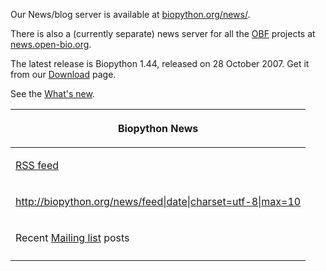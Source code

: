 Our News/blog server is available at [http://biopython.org/news/ biopython.org/news/].

There is also a (currently separate) news server for all the [[obf:OBF|OBF]] projects at [http://news.open-bio.org news.open-bio.org].

The latest release is Biopython 1.44, released on 28 October 2007. Get it from our  [[Download]] page.

See the [http://biopython.open-bio.org/SRC/biopython/NEWS What's new].

{| border="1" width="800px" 
|- style="background-color:#ccccff; text-align:center"
!  Biopython News
|-
| [http://biopython.org/news/feed RSS feed]
|-
| <rss>http://biopython.org/news/feed|date|charset=utf-8|max=10</rss>
|- style="background-color:#ccccff; text-align:center"
! Recent [[Mailing lists|Mailing list]] posts
|-
|}